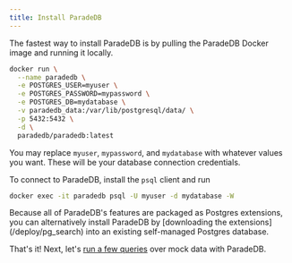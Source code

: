 ```yaml
---
title: Install ParadeDB
---
```


The fastest way to install ParadeDB is by pulling the ParadeDB Docker image and running it locally.

```bash
docker run \
  --name paradedb \
  -e POSTGRES_USER=myuser \
  -e POSTGRES_PASSWORD=mypassword \
  -e POSTGRES_DB=mydatabase \
  -v paradedb_data:/var/lib/postgresql/data/ \
  -p 5432:5432 \
  -d \
  paradedb/paradedb:latest
```

You may replace `myuser`, `mypassword`, and `mydatabase` with whatever values you want. These will be your database
connection credentials.

To connect to ParadeDB, install the `psql` client and run

```bash
docker exec -it paradedb psql -U myuser -d mydatabase -W
```

<Note>
  Because all of ParadeDB's features are packaged as Postgres extensions, you
  can alternatively install ParadeDB by [downloading the
  extensions](/deploy/pg_search) into an existing self-managed Postgres
  database.
</Note>

That's it! Next, let's [run a few queries](/api-reference/getting-started/quickstart) over mock data with ParadeDB.

